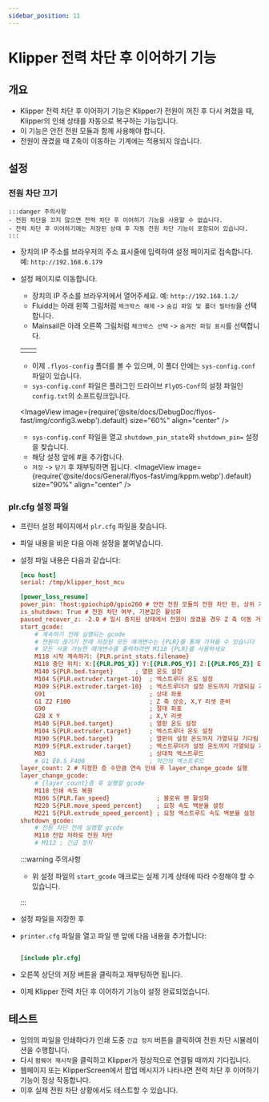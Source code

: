 ```yaml
---
sidebar_position: 11
---
```


# Klipper 전력 차단 후 이어하기 기능

## 개요

- Klipper 전력 차단 후 이어하기 기능은 Klipper가 전원이 꺼진 후 다시 켜졌을 때, Klipper의 인쇄 상태를 자동으로 복구하는 기능입니다.
- 이 기능은 안전 전원 모듈과 함께 사용해야 합니다.
- 전원이 끊겼을 때 Z축이 이동하는 기계에는 적용되지 않습니다.

## 설정

### 전원 차단 끄기
    :::danger 주의사항
    - 전원 차단을 끄지 않으면 전력 차단 후 이어하기 기능을 사용할 수 없습니다.
    - 전력 차단 후 이어하기에는 저장된 상태 후 자동 전원 차단 기능이 포함되어 있습니다.
    :::

- 장치의 IP 주소를 브라우저의 주소 표시줄에 입력하여 설정 페이지로 접속합니다. 예: `http://192.168.6.179`
- 설정 페이지로 이동합니다.
    - 장치의 IP 주소를 브라우저에서 열어주세요. 예: `http://192.168.1.2/`
    - Fluidd는 아래 왼쪽 그림처럼 `체크박스 해제` -> `숨김 파일 및 폴더 필터링`을 선택합니다.
    - Mainsail은 아래 오른쪽 그림처럼 `체크박스 선택` -> `숨겨진 파일 표시`를 선택합니다.
    
    <table>
      <tr>
        <td>
          <ImageView image={require('@site/docs/DebugDoc/flyos-fast/img/config1.webp').default} size="100%" align="center" />
        </td>
        <td>
          <ImageView image={require('@site/docs/DebugDoc/flyos-fast/img/config2.webp').default} size="85%" align="center" />
        </td>
      </tr>
    </table>

    - 이제 `.flyos-config` 폴더를 볼 수 있으며, 이 폴더 안에는 `sys-config.conf` 파일이 있습니다.
    - `sys-config.conf` 파일은 플러그인 드라이브 `FlyOS-Conf`의 설정 파일인 `config.txt`의 소프트링크입니다.

    <ImageView image={require('@site/docs/DebugDoc/flyos-fast/img/config3.webp').default} size="60%" align="center" />

    - `sys-config.conf` 파일을 열고 `shutdown_pin_state`와 `shutdown_pin=` 설정을 찾습니다.
    - 해당 설정 앞에 #을 추가합니다.
    - `저장` -> `닫기` 후 재부팅하면 됩니다.
    <ImageView image={require('@site/docs/General/flyos-fast/img/kppm.webp').default} size="90%" align="center" />

### plr.cfg 설정 파일

- 프린터 설정 페이지에서 `plr.cfg` 파일을 찾습니다.
- 파일 내용을 비운 다음 아래 설정을 붙여넣습니다.
- 설정 파일 내용은 다음과 같습니다:

    ```cfg
    [mcu host]   
    serial: /tmp/klipper_host_mcu
    
    [power_loss_resume]
    power_pin: !host:gpiochip0/gpio260 # 안전 전원 모듈의 전원 차단 핀, 상위 기기의 PA21 핀에 연결
    is_shutdown: True # 전원 차단 여부, 기본값은 활성화
    paused_recover_z: -2.0 # 일시 중지된 상태에서 전원이 끊겼을 경우 Z 축 이동 거리, 기본값은 이동하지 않음
    start_gcode:
        # 계속하기 전에 실행되는 gcode
        # 전원이 끊기기 전에 저장된 모든 매개변수는 {PLR}를 통해 가져올 수 있습니다
        # 모든 사용 가능한 매개변수를 출력하려면 M118 {PLR}를 사용하세요
        M118 시작 계속하기: {PLR.print_stats.filename}
        M118 중단 위치: X:[{PLR.POS_X}] Y:[{PLR.POS_Y}] Z:[{PLR.POS_Z}] E:[{PLR.POS_E}]
        M140 S{PLR.bed.target}      ; 열판 온도 설정
        M104 S{PLR.extruder.target-10}  ; 엑스트루더 온도 설정
        M109 S{PLR.extruder.target-10}  ; 엑스트루더가 설정 온도까지 가열되길 기다림
        G91                             ; 상대 좌표
        G1 Z2 F100                      ; Z 축 상승, X,Y 리셋 준비
        G90                             ; 절대 좌표
        G28 X Y                         ; X,Y 리셋
        M140 S{PLR.bed.target}          ; 열판 온도 설정
        M104 S{PLR.extruder.target}     ; 엑스트루더 온도 설정
        M190 S{PLR.bed.target}          ; 열판이 설정 온도까지 가열되길 기다림
        M109 S{PLR.extruder.target}     ; 엑스트루더가 설정 온도까지 가열되길 기다림
        M83                             ; 상대적 엑스트루드
        # G1 E0.5 F400                  ; 약간의 엑스트루드
    layer_count: 2 # 지정한 층 수만큼 연속 인쇄 후 layer_change_gcode 실행
    layer_change_gcode:                
        # {layer_count}층 후 실행할 gcode
        M118 인쇄 속도 복원
        M106 S{PLR.fan_speed}             ; 블로워 팬 활성화
        M220 S{PLR.move_speed_percent}    ; 요청 속도 백분율 설정
        M221 S{PLR.extrude_speed_percent} ; 요청 엑스트루드 속도 백분율 설정
    shutdown_gcode:
        # 전원 차단 전에 실행할 gcode
        M118 전압 저하로 전원 차단
        # M112 ; 긴급 정지

    ```

    :::warning 주의사항

    - 위 설정 파일의 `start_gcode` 매크로는 실제 기계 상태에 따라 수정해야 할 수 있습니다.

    :::

- 설정 파일을 저장한 후
- `printer.cfg` 파일을 열고 파일 맨 앞에 다음 내용을 추가합니다:

    ```cfg

    [include plr.cfg]

    ```

- 오른쪽 상단의 저장 버튼을 클릭하고 재부팅하면 됩니다.
- 이제 Klipper 전력 차단 후 이어하기 기능이 설정 완료되었습니다.

## 테스트

- 임의의 파일을 인쇄하다가 인쇄 도중 `긴급 정지` 버튼을 클릭하여 전원 차단 시뮬레이션을 수행합니다.
- 다시 `펌웨어 재시작`을 클릭하고 Klipper가 정상적으로 연결될 때까지 기다립니다.
- 웹페이지 또는 KlipperScreen에서 팝업 메시지가 나타나면 전력 차단 후 이어하기 기능이 정상 작동합니다.
- 이후 실제 전원 차단 상황에서도 테스트할 수 있습니다.
